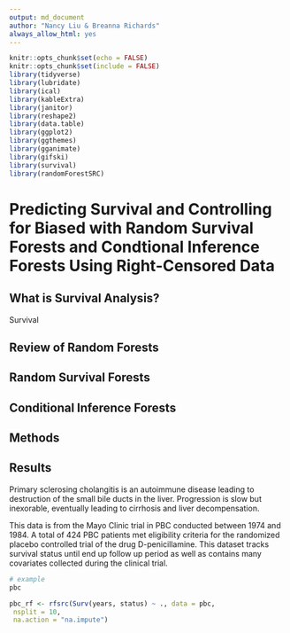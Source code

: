 ```yaml
---
output: md_document
author: "Nancy Liu & Breanna Richards"
always_allow_html: yes
---
```


```r
knitr::opts_chunk$set(echo = FALSE)
knitr::opts_chunk$set(include = FALSE)
library(tidyverse)
library(lubridate)
library(ical)
library(kableExtra)
library(janitor)
library(reshape2)
library(data.table)
library(ggplot2)
library(ggthemes)
library(gganimate)
library(gifski)
library(survival)
library(randomForestSRC)
```

# Predicting Survival and Controlling for Biased with Random Survival Forests and Condtional Inference Forests Using Right-Censored Data



## What is Survival Analysis?

Survival 


## Review of Random Forests


## Random Survival Forests


## Conditional Inference Forests



## Methods



## Results


\textbf{PBC Data}

Primary sclerosing cholangitis is an autoimmune disease leading to destruction of the small bile ducts in the liver. Progression is slow but inexorable, eventually leading to cirrhosis and liver decompensation. 

This data is from the Mayo Clinic trial in PBC conducted between 1974 and 1984. A total of 424 PBC patients met eligibility criteria for the randomized placebo controlled trial of the drug D-penicillamine. This dataset tracks survival status until end up follow up period as well as contains many covariates collected during the clinical trial.

```r
# example
pbc
```


```r
pbc_rf <- rfsrc(Surv(years, status) ~ ., data = pbc,
 nsplit = 10,
 na.action = "na.impute")

```

